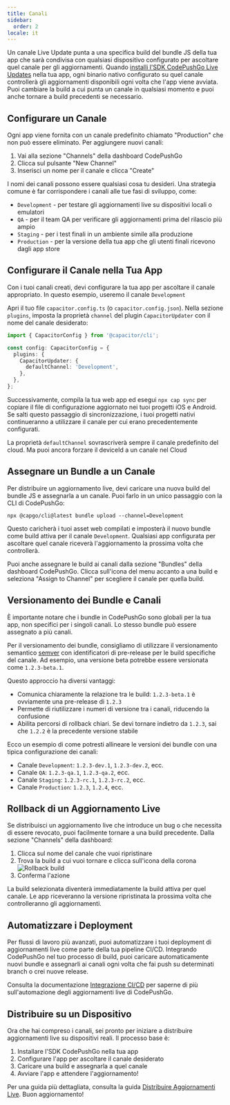 ```yaml
---
title: Canali
sidebar:
  order: 2
locale: it
---
```



Un canale Live Update punta a una specifica build del bundle JS della tua app che sarà condivisa con qualsiasi dispositivo configurato per ascoltare quel canale per gli aggiornamenti. Quando [installi l'SDK CodePushGo Live Updates](/docs/getting-started/quickstart/) nella tua app, ogni binario nativo configurato su quel canale controllerà gli aggiornamenti disponibili ogni volta che l'app viene avviata. Puoi cambiare la build a cui punta un canale in qualsiasi momento e puoi anche tornare a build precedenti se necessario.

## Configurare un Canale

Ogni app viene fornita con un canale predefinito chiamato "Production" che non può essere eliminato. Per aggiungere nuovi canali:

1. Vai alla sezione "Channels" della dashboard CodePushGo
2. Clicca sul pulsante "New Channel"
3. Inserisci un nome per il canale e clicca "Create"

I nomi dei canali possono essere qualsiasi cosa tu desideri. Una strategia comune è far corrispondere i canali alle tue fasi di sviluppo, come:

- `Development` - per testare gli aggiornamenti live su dispositivi locali o emulatori
- `QA` - per il team QA per verificare gli aggiornamenti prima del rilascio più ampio
- `Staging` - per i test finali in un ambiente simile alla produzione
- `Production` - per la versione della tua app che gli utenti finali ricevono dagli app store

## Configurare il Canale nella Tua App

Con i tuoi canali creati, devi configurare la tua app per ascoltare il canale appropriato. In questo esempio, useremo il canale `Development`

Apri il tuo file `capacitor.config.ts` (o `capacitor.config.json`). Nella sezione `plugins`, imposta la proprietà `channel` del plugin `CapacitorUpdater` con il nome del canale desiderato:

```ts
import { CapacitorConfig } from '@capacitor/cli';

const config: CapacitorConfig = {
  plugins: {
    CapacitorUpdater: {
      defaultChannel: 'Development',
    },
  },
};
```

Successivamente, compila la tua web app ed esegui `npx cap sync` per copiare il file di configurazione aggiornato nei tuoi progetti iOS e Android. Se salti questo passaggio di sincronizzazione, i tuoi progetti nativi continueranno a utilizzare il canale per cui erano precedentemente configurati.

<Aside type="caution">

La proprietà `defaultChannel` sovrascriverà sempre il canale predefinito del cloud. Ma puoi ancora forzare il deviceId a un canale nel Cloud

</Aside>

## Assegnare un Bundle a un Canale

Per distribuire un aggiornamento live, devi caricare una nuova build del bundle JS e assegnarla a un canale. Puoi farlo in un unico passaggio con la CLI di CodePushGo:

```shell
npx @capgo/cli@latest bundle upload --channel=Development
```

Questo caricherà i tuoi asset web compilati e imposterà il nuovo bundle come build attiva per il canale `Development`. Qualsiasi app configurata per ascoltare quel canale riceverà l'aggiornamento la prossima volta che controllerà.

Puoi anche assegnare le build ai canali dalla sezione "Bundles" della dashboard CodePushGo. Clicca sull'icona del menu accanto a una build e seleziona "Assign to Channel" per scegliere il canale per quella build.

## Versionamento dei Bundle e Canali

È importante notare che i bundle in CodePushGo sono globali per la tua app, non specifici per i singoli canali. Lo stesso bundle può essere assegnato a più canali.

Per il versionamento dei bundle, consigliamo di utilizzare il versionamento semantico [semver](https://semver.org/) con identificatori di pre-release per le build specifiche del canale. Ad esempio, una versione beta potrebbe essere versionata come `1.2.3-beta.1`.

Questo approccio ha diversi vantaggi:

- Comunica chiaramente la relazione tra le build: `1.2.3-beta.1` è ovviamente una pre-release di `1.2.3`
- Permette di riutilizzare i numeri di versione tra i canali, riducendo la confusione
- Abilita percorsi di rollback chiari. Se devi tornare indietro da `1.2.3`, sai che `1.2.2` è la precedente versione stabile

Ecco un esempio di come potresti allineare le versioni dei bundle con una tipica configurazione dei canali:

- Canale `Development`: `1.2.3-dev.1`, `1.2.3-dev.2`, ecc.
- Canale `QA`: `1.2.3-qa.1`, `1.2.3-qa.2`, ecc.
- Canale `Staging`: `1.2.3-rc.1`, `1.2.3-rc.2`, ecc.
- Canale `Production`: `1.2.3`, `1.2.4`, ecc.

## Rollback di un Aggiornamento Live

Se distribuisci un aggiornamento live che introduce un bug o che necessita di essere revocato, puoi facilmente tornare a una build precedente. Dalla sezione "Channels" della dashboard:

<Steps>

1. Clicca sul nome del canale che vuoi ripristinare
2. Trova la build a cui vuoi tornare e clicca sull'icona della corona
![Rollback build](/select_bundle.webp)
3. Conferma l'azione

</Steps>

La build selezionata diventerà immediatamente la build attiva per quel canale. Le app riceveranno la versione ripristinata la prossima volta che controlleranno gli aggiornamenti.

## Automatizzare i Deployment

Per flussi di lavoro più avanzati, puoi automatizzare i tuoi deployment di aggiornamenti live come parte della tua pipeline CI/CD. Integrando CodePushGo nel tuo processo di build, puoi caricare automaticamente nuovi bundle e assegnarli ai canali ogni volta che fai push su determinati branch o crei nuove release.

Consulta la documentazione [Integrazione CI/CD](/docs/getting-started/cicd-integration/) per saperne di più sull'automazione degli aggiornamenti live di CodePushGo.

## Distribuire su un Dispositivo

Ora che hai compreso i canali, sei pronto per iniziare a distribuire aggiornamenti live su dispositivi reali. Il processo base è:

1. Installare l'SDK CodePushGo nella tua app
2. Configurare l'app per ascoltare il canale desiderato
3. Caricare una build e assegnarla a quel canale
4. Avviare l'app e attendere l'aggiornamento!

Per una guida più dettagliata, consulta la guida [Distribuire Aggiornamenti Live](/docs/getting-started/deploy/). Buon aggiornamento!
